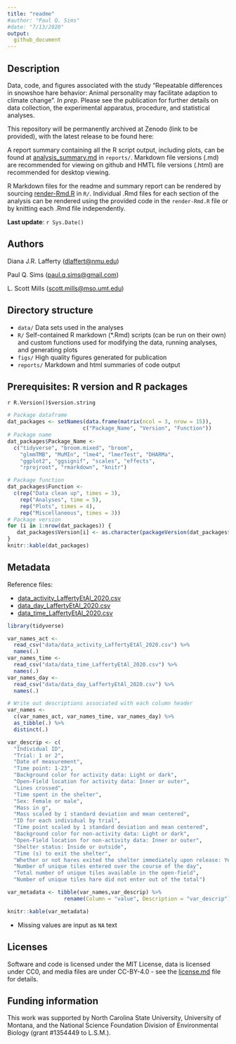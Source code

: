 ```yaml
---
title: "readme"
#author: "Paul Q. Sims"
#date: "7/13/2020"
output: 
  github_document
---
```


## Description

Data, code, and figures associated with the study "Repeatable differences in snowshoe hare behavior: Animal personality may facilitate adaption to climate change". *In prep*. Please see the publication for further details on data collection, the experimental apparatus, procedure, and statistical analyses.

This repository will be permanently archived at Zenodo (link to be provided), with the latest release to be found here: <!--[![DOI](https://zenodo.org/badge/279408355.svg)](https://zenodo.org/badge/latestdoi/279408355).-->

A report summary containing all the R script output, including plots, can be found at [analysis_summary.md](https://github.com/paulqsims/snowshoe-hare_personality/blob/master/reports/analysis_summary.md) in `reports/`. Markdown file versions (.md) are recommended for viewing on github and HMTL file versions (.html) are recommended for desktop viewing.

R Markdown files for the readme and summary report can be rendered by sourcing [render-Rmd.R](https://github.com/paulqsims/snowshoe-hare_personality/blob/master/R/render-Rmd.R) in `R/`. Individual .Rmd files for each section of the analysis can be rendered using the provided code in the `render-Rmd.R` file or by knitting each .Rmd file independently.

**Last update**: `r Sys.Date()`

## Authors

Diana J.R. Lafferty (<dlaffert@nmu.edu>)

Paul Q. Sims (<paul.q.sims@gmail.com>)

L. Scott Mills (<scott.mills@mso.umt.edu>)

## Directory structure

* `data/` Data sets used in the analyses
* `R/` Self-contained R markdown (*.Rmd) scripts (can be run on their own) and custom functions used for modifying the data, running analyses, and generating plots
* `figs/` High quality figures generated for publication
* `reports/` Markdown and html summaries of code output

## Prerequisites: R version and R packages

`r R.Version()$version.string`

```r
# Package dataframe
dat_packages <- setNames(data.frame(matrix(ncol = 3, nrow = 15)),
                        c("Package_Name", "Version", "Function"))
# Package name
dat_packages$Package_Name <- 
  c("tidyverse", "broom.mixed", "broom",
    "glmmTMB", "MuMIn", "lme4", "lmerTest", "DHARMa",
    "ggplot2", "ggsignif", "scales", "effects",
    "rprojroot", "rmarkdown", "knitr")

# Package function
dat_packages$Function <- 
  c(rep("Data clean up", times = 3), 
    rep("Analyses", time = 5),
    rep("Plots", times = 4),
    rep("Miscellaneous", times = 3))
# Package version
for (i in 1:nrow(dat_packages)) {
   dat_packages$Version[i] <- as.character(packageVersion(dat_packages$Package_Name[i]))
}
knitr::kable(dat_packages)
```

## Metadata

Reference files: 

- [data_activity_LaffertyEtAl_2020.csv](https://github.com/paulqsims/snowshoe-hare_personality/blob/master/data/data_activity_LaffertyEtAl_2020.csv)
- [data_day_LaffertyEtAl_2020.csv](https://github.com/paulqsims/snowshoe-hare_personality/blob/master/data/data_day_LaffertyEtAl_2020.csv)
- [data_time_LaffertyEtAl_2020.csv](https://github.com/paulqsims/snowshoe-hare_personality/blob/master/data/data_time_LaffertyEtAl_2020.csv)

```r

library(tidyverse)

var_names_act <- 
  read_csv("data/data_activity_LaffertyEtAl_2020.csv") %>%
  names(.)
var_names_time <- 
  read_csv("data/data_time_LaffertyEtAl_2020.csv") %>%
  names(.)
var_names_day <- 
  read_csv("data/data_day_LaffertyEtAl_2020.csv") %>%
  names(.)

# Write out descriptions associated with each column header
var_names <- 
  c(var_names_act, var_names_time, var_names_day) %>%
  as_tibble(.) %>%
  distinct(.) 

var_descrip <- c(
  "Individual ID",
  "Trial: 1 or 2",
  "Date of measurement",
  "Time point: 1-23",
  "Background color for activity data: Light or dark",
  "Open-Field location for activity data: Inner or outer",
  "Lines crossed",
  "Time spent in the shelter",
  "Sex: Female or male",
  "Mass in g",
  "Mass scaled by 1 standard deviation and mean centered",
  "ID for each individual by trial",
  "Time point scaled by 1 standard deviation and mean centered",
  "Background color for non-activity data: Light or dark",
  "Open-Field location for non-activity data: Inner or outer",
  "Shelter status: Inside or outside",
  "Time (s) to exit the shelter",
  "Whether or not hares exited the shelter immediately upon release: Yes or no",
  "Number of unique tiles entered over the course of the day",
  "Total number of unique tiles available in the open-field",
  "Number of unique tiles hare did not enter out of the total")

var_metadata <- tibble(var_names,var_descrip) %>%
                  rename(Column = "value", Description = "var_descrip")

knitr::kable(var_metadata)
```

- Missing values are input as `NA` text

## Licenses

Software and code is licensed under the MIT License, data is licensed under CC0, and media files are under CC-BY-4.0 - see the [license.md](https://github.com/paulqsims/snowshoe-hare_personality/blob/master/license.md) file for details.

## Funding information

This work was supported by North Carolina State University, University of Montana, and the National Science Foundation Division of Environmental Biology (grant #1354449 to L.S.M.).

